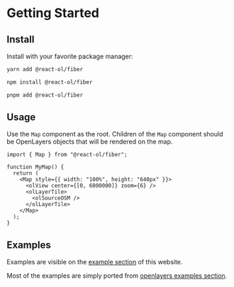 
# Getting Started

## Install

Install with your favorite package manager:

```sh
yarn add @react-ol/fiber
```

```sh
npm install @react-ol/fiber
```

```sh
pnpm add @react-ol/fiber
```

## Usage

Use the `Map` component as the root. Children of the `Map` component should be OpenLayers objects that will be rendered on the map.

```tsx
import { Map } from "@react-ol/fiber";

function MyMap() {
  return (
    <Map style={{ width: "100%", height: "640px" }}>
      <olView center={[0, 6000000]} zoom={6} />
      <olLayerTile>
        <olSourceOSM />
      </olLayerTile>
    </Map>
  );
}
```

## Examples

Examples are visible on the [example section](/examples) of this website.

Most of the examples are simply ported from [openlayers examples section](https://openlayers.org/en/latest/examples/).
